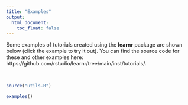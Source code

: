 ```yaml
---
title: "Examples"
output:
  html_document:
    toc_float: false
---
```


Some examples of tutorials created using the **learnr** package are shown below (click the example to try it out). You can find the source code for these and other examples here:  https://github.com/rstudio/learnr/tree/main/inst/tutorials/.

<br/>

```r
source("utils.R")
```

```r
examples()
```
